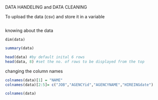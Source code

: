 DATA HANDELING and DATA CLEANING

To upload the data (csv) and store it in a variable

```data
```

knowing about the data

```undefined
dim(data)
```

```r
summary(data)

```

```r
head(data) #by default inital 6 rows
head(data, 8) #set the no. of rows to be displayed from the top
```

changing the column names

```r
colnames(data)[1] = "NAME"
colnames(data)[2:5]= c("JOB","AGENCYid","AGENCYNAME","HIREINGdate")

colnames(data)

```
